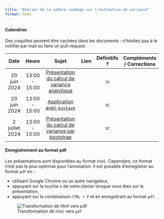 ---
title: "Atelier de la sphère sondage sur l'estimation de variance"
format: html
---


#### Calendrier 

Des coquilles peuvent être cachées dans les documents : n'hésitez pas à le notifier par mail ou faire un pull-request. 

|      Date       |     Heure      |                  Sujet                   |    Lien     | Définitifs ? | Compléments / Corrections |
|:--------------:|:--------------:|:-------------------------------------:|:--------------:|:-----------:|:-----------:|
|20 juin 2024| 13:00 - 15:00  | [Présentation du calcul de variance analytique](presentations/pres_analytique.qmd) | | :x: | |
|20 juin 2024| 13:00 - 15:00  | [Application avec `gustave`](presentations/var_gustave.qmd) | | :x: | |
|2 juillet 2024| 13:00 - 15:00 | [Présentation du calcul de variance par bootstrap](presentations/pres_bootstrap.qmd) | | :x: | |

#### Enregistrement au format pdf

Les présentations sont disponibles au format `html`. Cependant, ce format n'est pas le plus optimisé pour l'annotation. 
Il est possible d'enregistrer au format `pdf` en : 

- utilisant Google Chrome ou un autre navigateur,
- appuyant sur la touche `e` de votre clavier lorsque vous êtes sur la présentation,
- appuyant sur la combinaison `CTRL + P` et en enregistrant au format `pdf`.

![Transformation de `html` vers `pdf`](presentations/illustrations/html_to_pdf.gif)
